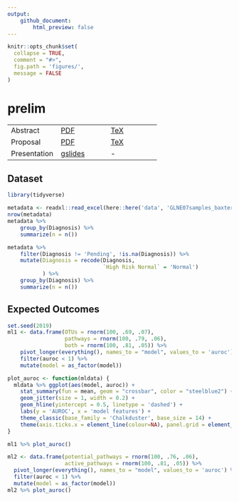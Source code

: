 ```yaml
---
output:
    github_document:
        html_preview: false
---
```


<!-- README.md is generated from README.Rmd. Please edit that file -->

```r
knitr::opts_chunk$set(
  collapse = TRUE,
  comment = "#>",
  fig.path = 'figures/',
  message = FALSE
)
```

# prelim

<!-- badges: start -->
<!-- badges: end -->

|   |   |   |
|---|---|---|
| Abstract | [PDF](docs/abstract.pdf) | [TeX](submission/abstract.tex) |
| Proposal | [PDF](docs/proposal.pdf) | [TeX](submission/proposal.tex) |
| Presentation | [gslides](https://docs.google.com/presentation/d/19kXLBr-lk_3Wva_raEzOGOYW2AH-GfA2ngcSSdOFJlY/edit?usp=sharing) | - |

## Dataset

```r
library(tidyverse)
```

```r
metadata <- readxl::read_excel(here::here('data', 'GLNE07samples_baxter.xlsx'))
nrow(metadata)
metadata %>% 
    group_by(Diagnosis) %>% 
    summarize(n = n())

metadata %>%
    filter(Diagnosis != 'Pending', !is.na(Diagnosis)) %>% 
    mutate(Diagnosis = recode(Diagnosis,  
                              `High Risk Normal` = 'Normal')
           ) %>% 
    group_by(Diagnosis) %>% 
    summarize(n = n())
```

## Expected Outcomes

```r
set.seed(2019)
ml1 <- data.frame(OTUs = rnorm(100, .69, .07),
                  pathways = rnorm(100, .79, .06),
                  both = rnorm(100, .81, .05)) %>% 
    pivot_longer(everything(), names_to = "model", values_to = 'auroc') %>% 
    filter(auroc < 1) %>% 
    mutate(model = as_factor(model))
```

```r
plot_auroc <- function(mldata) {
  mldata %>% ggplot(aes(model, auroc)) +
    stat_summary(fun = mean, geom = "crossbar", color = "steelblue2") +
    geom_jitter(size = 1, width = 0.2) +
    geom_hline(yintercept = 0.5, linetype = 'dashed') +
    labs(y = 'AUROC', x = 'model features') +
    theme_classic(base_family = 'Chalkduster', base_size = 14) + 
    theme(axis.ticks.x = element_line(colour=NA), panel.grid = element_line(colour="white"))
}

ml1 %>% plot_auroc()
```

```r
ml2 <- data.frame(potential_pathways = rnorm(100, .76, .06),
                  active_pathways = rnorm(100, .81, .05)) %>% 
  pivot_longer(everything(), names_to = "model", values_to = 'auroc') %>%
  filter(auroc < 1) %>%
  mutate(model = as_factor(model))
ml2 %>% plot_auroc()
```

